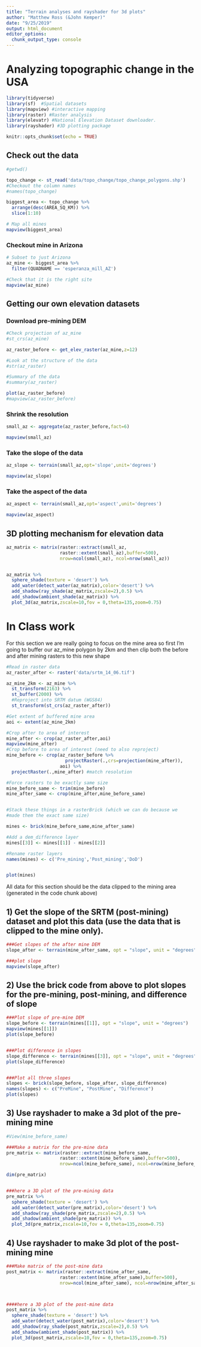 ```yaml
---
title: "Terrain analyses and rayshader for 3d plots"
author: "Matthew Ross (&John Kemper)"
date: "9/25/2019"
output: html_document
editor_options: 
  chunk_output_type: console
---
```



# Analyzing topographic change in the USA

```r
library(tidyverse)
library(sf)  #Spatial datasets
library(mapview) #interactive mapping
library(raster) #Raster analysis
library(elevatr) #National Elevation Dataset downloader. 
library(rayshader) #3D plotting package

knitr::opts_chunk$set(echo = TRUE)
```


## Check out the data

```r

#getwd()

topo_change <- st_read('data/topo_change/topo_change_polygons.shp')
#Checkout the column names
#names(topo_change)

biggest_area <- topo_change %>%
  arrange(desc(AREA_SQ_KM)) %>%
  slice(1:10)

# Map all mines
mapview(biggest_area)
```

### Checkout mine in Arizona

```r
# Subset to just Arizona
az_mine <- biggest_area %>%
  filter(QUADNAME == 'esperanza_mill_AZ')

#Check that it is the right site
mapview(az_mine)
```


## Getting our own elevation datasets

### Download pre-mining DEM 

```r

#Check projection of az_mine
#st_crs(az_mine)

az_raster_before <- get_elev_raster(az_mine,z=12)

#Look at the structure of the data
#str(az_raster)

#Summary of the data
#summary(az_raster)

plot(az_raster_before)
#mapview(az_raster_before)
```



### Shrink the resolution

```r
small_az <- aggregate(az_raster_before,fact=6)

mapview(small_az)

```


### Take the slope of the data

```r
az_slope <- terrain(small_az,opt='slope',unit='degrees')

mapview(az_slope)

```


### Take the aspect of the data

```r
az_aspect <- terrain(small_az,opt='aspect',unit='degrees')

mapview(az_aspect)
```


## 3D plotting mechanism for elevation data

```r
az_matrix <- matrix(raster::extract(small_az,
                    raster::extent(small_az),buffer=500),
                    nrow=ncol(small_az), ncol=nrow(small_az))


az_matrix %>%
  sphere_shade(texture = 'desert') %>%
  add_water(detect_water(az_matrix),color='desert') %>%
  add_shadow(ray_shade(az_matrix,zscale=2),0.5) %>%
  add_shadow(ambient_shade(az_matrix)) %>%
  plot_3d(az_matrix,zscale=10,fov = 0,theta=135,zoom=0.75)
```


# In Class work


For this section we are really going to focus on the mine area
so first I'm going to buffer our az_mine polygon by 2km and then
clip both the before and after mining rasters to this new shape

```r
#Read in raster data
az_raster_after <- raster('data/srtm_14_06.tif')

az_mine_2km <- az_mine %>%
  st_transform(2163) %>%
  st_buffer(2000) %>%
  #Reproject into SRTM datum (WGS84)
  st_transform(st_crs(az_raster_after))

#Get extent of buffered mine area
aoi <- extent(az_mine_2km)

#Crop after to area of interest
mine_after <- crop(az_raster_after,aoi)
mapview(mine_after)
#Crop before to area of interest (need to also reproject)
mine_before <- crop(az_raster_before %>%
                      projectRaster(.,crs=projection(mine_after)),
                    aoi) %>%
  projectRaster(.,mine_after) #match resolution

#Force rasters to be exactly same size
mine_before_same <- trim(mine_before)
mine_after_same <- crop(mine_after,mine_before_same)


#Stack these things in a rasterBrick (which we can do because we 
#made them the exact same size)

mines <- brick(mine_before_same,mine_after_same)

#Add a dem_difference layer
mines[[3]] <- mines[[1]] - mines[[2]]

#Rename raster layers
names(mines) <- c('Pre_mining','Post_mining','DoD')


plot(mines)
```


All data for this section should be the data clipped to the mining area 
(generated in the code chunk above)

## 1) Get the slope of the SRTM (post-mining) dataset and plot this data (use the data that is clipped to the mine only).


```r


###Get slopes of the after mine DEM
slope_after <- terrain(mine_after_same, opt = "slope", unit = "degrees")

###plot slope
mapview(slope_after)

```


## 2) Use the brick code from above to plot slopes for the pre-mining, post-mining, and difference of slope

```r

###Plot slope of pre-mine DEM
slope_before <- terrain(mines[[1]], opt = "slope", unit = "degrees")
mapview(mines[[1]])
plot(slope_before)


###Plot difference in slopes
slope_difference <- terrain(mines[[3]], opt = "slope", unit = "degrees")
plot(slope_difference)


###Plot all three slopes
slopes <- brick(slope_before, slope_after, slope_difference)
names(slopes) <- c("PreMine", "PostMine", "Difference")
plot(slopes)
```


## 3) Use rayshader to make a 3d plot of the pre-mining mine

```r

#View(mine_before_same)

###Make a matrix for the pre-mine data
pre_matrix <- matrix(raster::extract(mine_before_same,
                    raster::extent(mine_before_same),buffer=500),
                    nrow=ncol(mine_before_same), ncol=nrow(mine_before_same))

dim(pre_matrix)


###here a 3D plot of the pre-mining data
pre_matrix %>%
  sphere_shade(texture = 'desert') %>%
  add_water(detect_water(pre_matrix),color='desert') %>%
  add_shadow(ray_shade(pre_matrix,zscale=2),0.5) %>%
  add_shadow(ambient_shade(pre_matrix)) %>%
  plot_3d(pre_matrix,zscale=10,fov = 0,theta=135,zoom=0.75)

```


## 4) Use rayshader to make 3d plot of the post-mining mine

```r


###Make matrix of the post-mine data
post_matrix <- matrix(raster::extract(mine_after_same,
                    raster::extent(mine_after_same),buffer=500),
                    nrow=ncol(mine_after_same), ncol=nrow(mine_after_same))



####here a 3D plot of the post-mine data
post_matrix %>%
  sphere_shade(texture = 'desert') %>%
  add_water(detect_water(post_matrix),color='desert') %>%
  add_shadow(ray_shade(post_matrix,zscale=2),0.5) %>%
  add_shadow(ambient_shade(post_matrix)) %>%
  plot_3d(post_matrix,zscale=10,fov = 0,theta=135,zoom=0.75)

```

